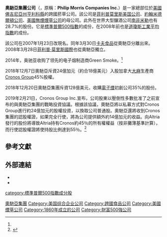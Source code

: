 {{expand english}}
{{Infobox company
|  name    =  Altria Group, Inc.
|  logo    =  [[Image:Altria_logo.svg|180px]]
|  type    =  [[上市公司|上市公司]]
|  traded_as       = {{NYSE|MO}}<br />[[S&P_500|S&P 500 Component]]
|  company_slogan  =
|  foundation      =  {{start date and age|1985}}
|  founder         =  
|  location        =  {{美國}}[[佛吉尼亞州|佛吉尼亞州]][[亨利科縣|亨利科縣]]
|  area_served     =  {{flag|世界}}
|  key_people      =  [[馬丁·巴林頓|馬丁·巴林頓]]（董事長兼CEO）
|  industry        =  [[煙草工業|煙草工業]]
|  products        =  [[煙草|煙草]]和[[葡萄酒|葡萄酒]]
|  revenue         =  {{profit}} [[美元|US$]] 238億（2011）<ref name = 09IncomeStatement>[[wikinvest:stock/Altria_Group_(MO)/Data/Income_Statement|Altria Group (MO) annual SEC income statement filing via Wikinvest]]</ref>
| operating_income  = {{profit}} US$ 60.6億（2011）<ref name = 09IncomeStatement/>
| net_income        = {{profit}} US$ 33.9億（2011）<ref name= 09IncomeStatement/>
| assets = {{ubl|{{nowrap|{{decrease}} US$ 348.59（2013）<ref name='xbrlus_2013'>{{cite web |url=http://www.sec.gov/Archives/edgar/data/764180/000076418014000025/0000764180-14-000025-index.htm |title=ALTRIA GROUP, INC. 2013 Annual Report Form (10-K) |publisher=United States Securities and Exchange Commission |format=XBRL |date=February 26, 2014 |access-date=2014-07-30 |archive-date=2020-09-26 |archive-url=https://web.archive.org/web/20200926193035/https://www.sec.gov/Archives/edgar/data/764180/000076418014000025/0000764180-14-000025-index.htm |dead-url=no }}</ref>}}
|{{nowrap|{{decrease}} US$ 353.29億（2012）<ref name=xbrlus_2013/>}}}}
|  equity          = {{increase}} US$ 37.1億（2011）<ref name = 09BalanceSheet>[[wikinvest:stock/Altria_Group_(MO)/Data/Balance_Sheet|Altria Group (MO) annual SEC balance sheet filing via Wikinvest]]</ref>
|  num_employees   = 9,900（2011）
|  homepage        = [http://www.altria.com/ Altria.com]
}}

'''奧馳亞集團公司'''（{{lang-en|'''Altria Group, Inc.'''}}，原稱：'''Philip Morris Companies Inc.'''）是一家總部位於[[美國|美國]][[佛吉尼亞州|佛吉尼亞州]][[亨利科縣|亨利科縣]]的跨國菸草公司。該公司是[[菲利普莫里斯美国公司|菲利普莫里斯美国公司]]、[[約翰米德爾頓公司|約翰米德爾頓公司]]、[[美國無煙煙草公司|美國無煙煙草公司]]的母公司。此外在世界大型釀酒公司[[南非米勒|南非米勒]]也有28.7%的股份。它是[[標準普爾500指數|標準普爾500指數]]的成份，在2008年前也是[[道瓊斯工業平均指數|道瓊斯工業平均指數]]的成份。

該公司在2007年1月23日改現名。同年3月30日[[卡夫食品|卡夫食品]]從奧馳亞分離出來。2008年3月28日[[菲利普·莫里斯國際|菲利普·莫里斯國際]]也從奧馳亞獨立。

2014年，奥驰亚收购了领先的电子烟制造商Green Smoke。<ref name="mg21"/>

2018年12月7日奧馳亞斥資24億加元（約合18億美元）入股加拿大[[大麻|大麻]]生產商[[Cronos_Group|Cronos Group]]45%股權。

2018年12月20日奧馳亞集團斥資128億美元，收購[[電子煙|電子煙]]初創公司{{le|JUUL Labs|JUUL}}35%的股份。

2019年2月21日，Cronos Group Inc.宣布，公司股東以壓倒性多數批准了之前宣布的與奧馳亞集團的戰略投資協議。根據該協議，奧馳亞將以私募方式對Cronos Group進行約24億加元的股權投資，以換取公司普通股。奧馳亞還將收到Cronos集團的認股權證，如果完全行使，將為公司提供額外約14億加元的收益。向Altria發行的股份將導致Altria持有Cronos約45％的所有權權益（按非攤薄基準計算），而行使認股權證將使持股比例達到55％。<ref name="mg21">{{Cite web|url=https://www.mg21.com/mo.html|title=全球最大烟草公司：奥驰亚Altria Group Inc.(MO)|publisher=美股之家（mg21.com）|date=2021-10-01|access-date=2021-10-02|archive-date=2021-10-02|archive-url=https://web.archive.org/web/20211002071330/https://www.mg21.com/mo.html/}}</ref>

==參考文獻==
{{Reflist|colwidth=35em}}

==外部連結==
* {{Official website|http://www.altria.com}}
* {{OpenCorp|Altria}}

{{Finance links
| name = Altria
| symbol = MO
| sec_cik = MO
| yahoo = MO
| google = MO
}}

[[Category:奧馳亞集團|]]
[[Category:美国综合企业公司|Category:美国综合企业公司]]
[[Category:跨國食品公司|Category:跨國食品公司]]
[[Category:美國煙草公司|Category:美國煙草公司]]
[[Category:1860年成立的公司|Category:1860年成立的公司]]
[[category:標準普爾500指數成分股|category:標準普爾500指數成分股]]
[[Category:財富500強公司|Category:財富500強公司]]